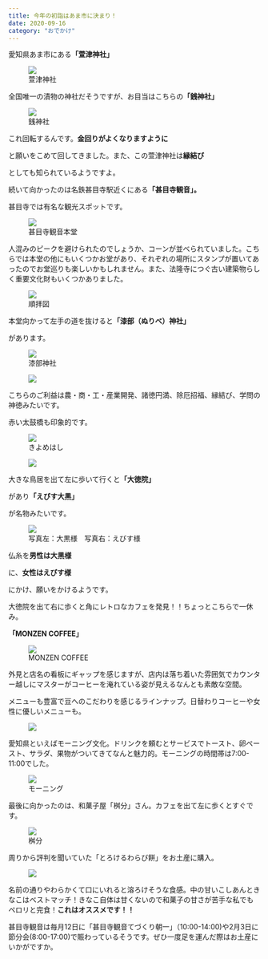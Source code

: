 ```yaml
---
title: 今年の初詣はあま市に決まり！
date: 2020-09-16
category: "おでかけ"
---
```


愛知県あま市にある<strong>「萱津神社」</strong>

<figure><img src={require("./IMG_0073.jpg")} /><figcaption>萱津神社</figcaption></figure>

全国唯一の漬物の神社だそうですが、お目当はこちらの<strong>「銭神社」</strong>

<figure><img src={require("./IMG_0071.jpg")} /><figcaption>銭神社</figcaption></figure>

これ回転するんです。<strong>金回りがよくなりますように</strong>

と願いをこめて回してきました。また、この萱津神社は<strong>縁結び</strong>

としても知られているようですよ。

続いて向かったのは名鉄甚目寺駅近くにある<strong>「甚目寺観音」。</strong>

甚目寺では有名な観光スポットです。

<figure><img src={require("./IMG_0078.jpeg")} /><figcaption>甚目寺観音本堂</figcaption></figure>

人混みのピークを避けられたのでしょうか、コーンが並べられていました。こちらでは本堂の他にもいくつかお堂があり、それぞれの場所にスタンプが置いてあったのでお堂巡りも楽しいかもしれません。また、法隆寺につぐ古い建築物らしく重要文化財もいくつかありました。

<figure><img src={require("./IMG_0058 (1).jpg")} /><figcaption>順拝図</figcaption></figure>

本堂向かって左手の道を抜けると<strong>「漆部（ぬりべ）神社」</strong>

があります。

<figure><img src={require("./IMG_0080.jpeg")} /><figcaption>漆部神社</figcaption></figure>

<figure><img src={require("./IMG_0088.jpg")} /><figcaption></figcaption></figure>

こちらのご利益は農・商・工・産業開発、諸徳円満、除厄招福、縁結び、学問の神徳みたいです。

赤い太鼓橋も印象的です。

<figure><img src={require("./IMG_0079.jpeg")} /><figcaption>きよめはし</figcaption></figure>

<figure><img src={require("./IMG_0081.jpeg")} /><figcaption></figcaption></figure>

大きな鳥居を出て左に歩いて行くと<strong>「大徳院」</strong>

があり<strong>「えびす大黒」</strong>

が名物みたいです。

<figure><img src={require("./IMG_0082.jpeg")} /><figcaption>写真左：大黒様　写真右：えびす様</figcaption></figure>

仏糸を<strong>男性は大黒様</strong>

に、<strong>女性はえびす様</strong>

にかけ、願いをかけるようです。

大徳院を出て右に歩くと角にレトロなカフェを発見！！ちょっとこちらで一休み。

<strong>「MONZEN COFFEE」</strong>

<figure><img src={require("./IMG_0087.jpg")} /><figcaption>MONZEN COFFEE</figcaption></figure>

外見と店名の看板にギャップを感じますが、店内は落ち着いた雰囲気でカウンター越しにマスターがコーヒーを淹れている姿が見えるなんとも素敵な空間。

メニューも豊富で豆へのこだわりを感じるラインナップ。日替わりコーヒーや女性に優しいメニューも。

<figure><img src={require("./IMG_0085.jpg")} /><figcaption></figcaption></figure>

愛知県といえばモーニング文化。ドリンクを頼むとサービスでトースト、卵ペースト、サラダ、果物がついてきてなんと魅力的。モーニングの時間帯は7:00-11:00でした。

<figure><img src={require("./IMG_0086 (1).jpg")} /><figcaption>モーニング</figcaption></figure>

最後に向かったのは、和菓子屋「桝分」さん。カフェを出て左に歩くとすぐです。

<figure><img src={require("./IMG_0084.jpeg")} /><figcaption>桝分</figcaption></figure>

周りから評判を聞いていた「とろけるわらび餅」をお土産に購入。

<figure><img src={require("./IMG_0083.jpg")} /><figcaption></figcaption></figure>

名前の通りやわらかくて口にいれると溶ろけそうな食感。中の甘いこしあんときなこはベストマッチ！きなこ自体は甘くないので和菓子の甘さが苦手な私でもペロリと完食！<strong>これはオススメです！！</strong>

甚目寺観音は毎月12日に「甚目寺観音てづくり朝一」（10:00-14:00)や2月3日に節分会(8:00-17:00)で賑わっているそうです。ぜひ一度足を運んだ際はお土産にいかがですか。




